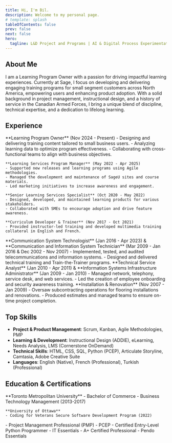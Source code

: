 ```yaml
---
title: Hi, I'm Bil.
description: Welcome to my personal page.
# template: splash
tableOfContents: false
prev: false
next: false
hero:
  tagline: L&D Project and Programs | AI & Digital Process Experimentation | PMP
---
```



## About Me

I am a Learning Program Owner with a passion for driving impactful learning experiences. Currently at Sage, I focus on developing and delivering engaging training programs for small segment customers across North America, empowering users and enhancing product adoption. With a solid background in project management, instructional design, and a history of service in the Canadian Armed Forces, I bring a unique blend of discipline, technical expertise, and a dedication to lifelong learning.

## Experience

<Card title="Sage Software" icon="briefcase">
	**Learning Program Owner** (Nov 2024 - Present)
	- Designing and delivering training content tailored to small business users.
	- Analyzing learning data to optimize program effectiveness.
	- Collaborating with cross-functional teams to align with business objectives.

	**Learning Services Program Manager** (May 2022 - Apr 2025)
	- Supported new releases and learning programs using Agile methodologies.
	- Managed the development and maintenance of SageU sites and course materials.
	- Led marketing initiatives to increase awareness and engagement.

	**Senior Learning Services Specialist** (Oct 2020 - May 2022)
	- Designed, developed, and maintained learning products for various stakeholders.
	- Collaborated with SMEs to encourage adoption and drive feature awareness.

	**Curriculum Developer & Trainer** (Nov 2017 - Oct 2021)
	- Provided instructor-led training and developed multimedia training collateral in English and French.
</Card>
<Card title="Canadian Armed Forces" icon="briefcase">
	**Communication System Technologist** (Jan 2016 - Apr 2023) & **Communication and Information System Technician** (Mar 2009 - Jan 2016 & Dec 2002 - Nov 2007)
	- Implemented, tested, and audited telecommunications and information systems.
	- Designed and delivered technical training and Train-the-Trainer programs.
</Card>
<Card title="Alberta Innovates" icon="briefcase">
	**Technical Service Analyst** (Jan 2010 - Apr 2011) & **Information Systems Infrastructure Administrator** (Jan 2009 - Jan 2010)
	- Managed network, telephony, service desk, and web services.
	- Led the creation of employee onboarding and security awareness training.
</Card>
<Card title="Arikan Construction" icon="briefcase">
	**Installation & Renovation** (Nov 2007 - Jan 2009)
	- Oversaw subcontracting operations for flooring installations and renovations.
	- Produced estimates and managed teams to ensure on-time project completion.
</Card>

## Top Skills

- **Project & Product Management**: Scrum, Kanban, Agile Methodologies, PMP
- **Learning & Development**: Instructional Design (ADDIE), eLearning, Needs Analysis, LMS (Cornerstone OnDemand)
- **Technical Skills**: HTML, CSS, SQL, Python (PCEP), Articulate Storyline, Camtasia, Adobe Creative Suite
- **Languages**: English (Native), French (Professional), Turkish (Professional)

## Education & Certifications

<Card title="Education" icon="school">
	**Toronto Metropolitan University**
	- Bachelor of Commerce - Business Technology Management (2013-2017)

	**University of Ottawa**
	- Coding for Veterans Secure Software Development Program (2022)
</Card>
<Card title="Certifications" icon="star">
	- Project Management Professional (PMP)
	- PCEP - Certified Entry-Level Python Programmer
	- IT Essentials
	- A+ Certified Professional
	- Pendo Essentials
</Card>
